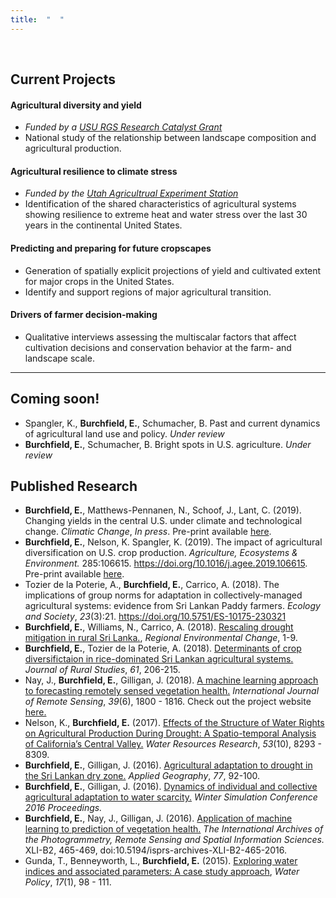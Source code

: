```yaml
---
title:  "  "
---
```


<br />

 
## Current Projects

#### Agricultural diversity and yield

* *Funded by a [USU RGS Research Catalyst Grant](http://rgs.usu.edu/rd/rc/)*
* National study of the relationship between landscape composition and agricultural production. 

#### Agricultural resilience to climate stress

* *Funded by the [Utah Agricultrual Experiment Station](https://uaes.usu.edu/)*
* Identification of the shared characteristics of agricultural systems showing resilience to extreme heat and water stress over the last 30 years in the continental United States.  

#### Predicting and preparing for future cropscapes

* Generation of spatially explicit projections of yield and cultivated extent for major crops in the United States.
* Identify and support regions of major agricultural transition.

#### Drivers of farmer decision-making

* Qualitative interviews assessing the multiscalar factors that affect cultivation decisions and conservation behavior at the farm- and landscape scale.

***

## Coming soon!

* Spangler, K., **Burchfield, E.**, Schumacher, B. Past and current dynamics of agricultural land use and policy. *Under review*
* **Burchfield, E.**, Schumacher, B. Bright spots in U.S. agriculture. *Under review*

## Published Research 

* **Burchfield, E.**, Matthews-Pennanen, N., Schoof, J., Lant, C. (2019). Changing yields in the central U.S. under climate and technological change. *Climatic Change*, *In press*. Pre-print available [here](files/Burchfield_FY_preprint.pdf).
* **Burchfield, E.**, Nelson, K. Spangler, K. (2019). The impact of agricultural diversification on U.S. crop production. *Agriculture, Ecosystems & Environment.* 285:106615. [https://doi.org/10.1016/j.agee.2019.106615](https://doi.org/10.1016/j.agee.2019.106615). Pre-print available [here](files/Burchfield_SDI_preprint.pdf).
* Tozier de la Poterie, A., **Burchfield, E.**, Carrico, A. (2018). The implications
 of group norms for adaptation in collectively-managed agricultural
 systems: evidence from Sri Lankan Paddy farmers.  *Ecology and Society*, *23*(3):21. [https://doi.org/10.5751/ES-10175-230321](https://doi.org/10.5751/ES-10175-230321)
* **Burchfield, E.**, Williams, N., Carrico, A. (2018). [Rescaling drought mitigation in rural Sri Lanka.](https://link.springer.com/article/10.1007/s10113-018-1374-y), *Regional Environmental Change*, 1-9.  
* **Burchfield, E.**, Tozier de la Poterie, A. (2018).  [Determinants of crop diversifictaion in rice-dominated Sri Lankan agricultural systems.](https://www.sciencedirect.com/science/article/pii/S0743016717311671)  *Journal of Rural Studies*, *61*, 206-215.
* Nay, J., **Burchfield, E.**, Gilligan, J. (2018).  [A machine learning approach to forecasting remotely sensed vegetation health.](https://www.tandfonline.com/doi/pdf/10.1080/01431161.2017.1410296?needAccess=true)  *International Journal of Remote Sensing*,  *39*(6), 1800 - 1816.  Check out the project website [here.](http://johnjnay.com/forecastVeg/)
* Nelson, K., **Burchfield, E.** (2017).  [Effects of the Structure of Water Rights on Agricultural Production During Drought: A Spatio-temporal Analysis of California's Central Valley.](https://agupubs.onlinelibrary.wiley.com/doi/abs/10.1002/2017WR020666)  *Water Resources Research*, *53*(10), 8293 - 8309. 
* **Burchfield, E.**, Gilligan, J. (2016). [Agricultural adaptation to drought in the Sri Lankan dry zone.](https://www.sciencedirect.com/science/article/pii/S0143622816306063) *Applied Geography*, *77*, 92-100.
* **Burchfield, E.**, Gilligan, J. (2016).  [Dynamics of individual and collective agricultural adaptation to water scarcity.](https://papers.ssrn.com/sol3/papers.cfm?abstract_id=2807452)  *Winter Simulation Conference 2016 Proceedings.*
* **Burchfield, E.**, Nay, J., Gilligan, J. (2016).  [Application of machine learning to prediction of vegetation health.](https://www.int-arch-photogramm-remote-sens-spatial-inf-sci.net/XLI-B2/465/2016/isprs-archives-XLI-B2-465-2016.pdf)  *The International Archives of the Photogrammetry, Remote Sensing and Spatial Information Sciences.*  XLI-B2, 465-469, doi:10.5194/isprs-archives-XLI-B2-465-2016.
* Gunda, T., Benneyworth, L., **Burchfield, E.** (2015).  [Exploring water indices and associated parameters: A case study approach](http://web.b.ebscohost.com/abstract?direct=true&profile=ehost&scope=site&authtype=crawler&jrnl=13667017&AN=100841573&h=KAR6SkiZ6aGgJxGIn0te5H3G7yE9tPmpddCL5wLWUYiKEYtijePz4RumHNNwI%2bkj%2bc9IxBQO0ytLM5lJensL3A%3d%3d&crl=f&resultNs=AdminWebAuth&resultLocal=ErrCrlNotAuth&crlhashurl=login.aspx%3fdirect%3dtrue%26profile%3dehost%26scope%3dsite%26authtype%3dcrawler%26jrnl%3d13667017%26AN%3d100841573), *Water Policy*, *17*(1), 98 - 111.

